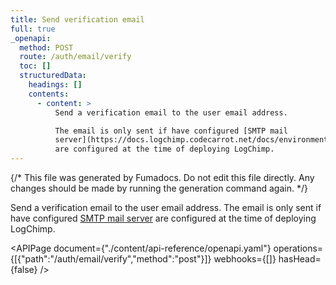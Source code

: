 ```yaml
---
title: Send verification email
full: true
_openapi:
  method: POST
  route: /auth/email/verify
  toc: []
  structuredData:
    headings: []
    contents:
      - content: >
          Send a verification email to the user email address.

          The email is only sent if have configured [SMTP mail
          server](https://docs.logchimp.codecarrot.net/docs/environment-variables#mail)
          are configured at the time of deploying LogChimp.
---
```


{/* This file was generated by Fumadocs. Do not edit this file directly. Any changes should be made by running the generation command again. */}

Send a verification email to the user email address.
The email is only sent if have configured [SMTP mail server](https://docs.logchimp.codecarrot.net/docs/environment-variables#mail) are configured at the time of deploying LogChimp.


<APIPage document={"./content/api-reference/openapi.yaml"} operations={[{"path":"/auth/email/verify","method":"post"}]} webhooks={[]} hasHead={false} />